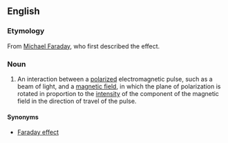 ==English==
===Etymology===

From [[w:Michael Faraday|Michael Faraday]], who first described the effect.

===Noun===
{{en-noun|sg=[[Faraday]] [[rotation]]}}
{{wikipedia}}

#{{electromagnetism}} An interaction between a [[polarize]]d electromagnetic pulse, such as a beam of light, and a [[magnetic field]], in which the plane of polarization is rotated in proportion to the [[intensity]] of the component of the magnetic field in the direction of travel of the pulse.

====Synonyms====
*[[Faraday effect]]